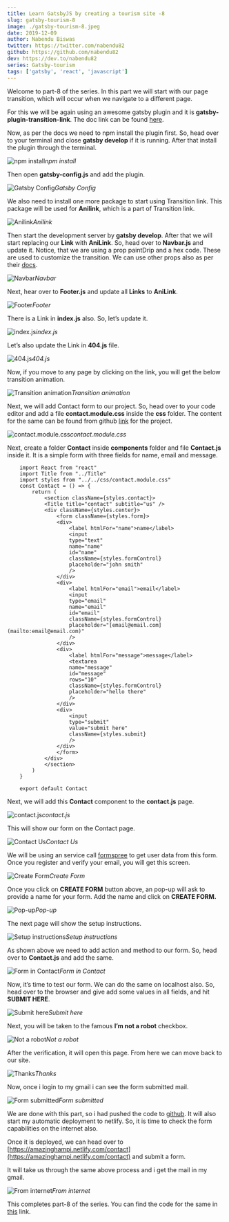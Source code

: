 ```yaml
---
title: Learn GatsbyJS by creating a tourism site -8
slug: gatsby-tourism-8
image: ./gatsby-tourism-8.jpeg
date: 2019-12-09
author: Nabendu Biswas
twitter: https://twitter.com/nabendu82
github: https://github.com/nabendu82
dev: https://dev.to/nabendu82
series: Gatsby-tourism
tags: ['gatsby', 'react', 'javascript']
---
```


Welcome to part-8 of the series. In this part we will start with our page transition, which will occur when we navigate to a different page.

For this we will be again using an awesome gatsby plugin and it is **gatsby-plugin-transition-link**. The doc link can be found [here](https://transitionlink.tylerbarnes.ca/docs/).

Now, as per the docs we need to npm install the plugin first. So, head over to your terminal and close **gatsby develop** if it is running. After that install the plugin through the terminal.

![npm install](https://ik.imagekit.io/thewebdev/GatsbyTourism/8/1_4zK5sxT0iq.png)*npm install*

Then open **gatsby-config.js** and add the plugin.

![Gatsby Config](https://ik.imagekit.io/thewebdev/GatsbyTourism/8/2_Pj321gCXFg.png)*Gatsby Config*

We also need to install one more package to start using Transition link. This package will be used for **Anilink**, which is a part of Transition link.

![Anilink](https://ik.imagekit.io/thewebdev/GatsbyTourism/8/3_iYx6gP_sT.png)*Anilink*

Then start the development server by **gatsby develop**. After that we will start replacing our **Link** with **AniLink**. So, head over to **Navbar.js** and update it. Notice, that we are using a prop paintDrip and a hex code. These are used to customize the transition. We can use other props also as per their [docs](https://transitionlink.tylerbarnes.ca/docs/anilink/).

![Navbar](https://ik.imagekit.io/thewebdev/GatsbyTourism/8/4_A2cTQJcgIt.png)*Navbar*

Next, hear over to **Footer.js** and update all **Links** to **AniLink**.

![Footer](https://ik.imagekit.io/thewebdev/GatsbyTourism/8/5_Ec54nTmF5.png)*Footer*

There is a Link in **index.js** also. So, let’s update it.

![index.js](https://ik.imagekit.io/thewebdev/GatsbyTourism/8/6_QiF_H3T91.png)*index.js*

Let’s also update the Link in **404.js** file.

![404.js](https://ik.imagekit.io/thewebdev/GatsbyTourism/8/7_hA89scFT1r.png)*404.js*

Now, if you move to any page by clicking on the link, you will get the below transition animation.

![Transition animation](https://ik.imagekit.io/thewebdev/GatsbyTourism/8/8_dI2TkxYCt.gif)*Transition animation*

Next, we will add Contact form to our project. So, head over to your code editor and add a file **contact.module.css** inside the **css** folder. The content for the same can be found from github [link](https://github.com/nabendu82/gatsbyTourism) for the project.

![contact.module.css](https://ik.imagekit.io/thewebdev/GatsbyTourism/8/9_DHYlBBcRPH.png)*contact.module.css*

Next, create a folder **Contact** inside **components** folder and file **Contact.js** inside it. It is a simple form with three fields for name, email and message.

<div className={styles.code__block}>

```
    import React from "react"
    import Title from "../Title"
    import styles from "../../css/contact.module.css"
    const Contact = () => {
        return (
            <section className={styles.contact}>
            <Title title="contact" subtitle="us" />
            <div className={styles.center}>
                <form className={styles.form}>
                <div>
                    <label htmlFor="name">name</label>
                    <input
                    type="text"
                    name="name"
                    id="name"
                    className={styles.formControl}
                    placeholder="john smith"
                    />
                </div>
                <div>
                    <label htmlFor="email">email</label>
                    <input
                    type="email"
                    name="email"
                    id="email"
                    className={styles.formControl}
                    placeholder="[email@email.com](mailto:email@email.com)"
                    />
                </div>
                <div>
                    <label htmlFor="message">message</label>
                    <textarea
                    name="message"
                    id="message"
                    rows="10"
                    className={styles.formControl}
                    placeholder="hello there"
                    />
                </div>
                <div>
                    <input
                    type="submit"
                    value="submit here"
                    className={styles.submit}
                    />
                </div>
                </form>
            </div>
            </section>
        )
    }

    export default Contact
```

</div>

Next, we will add this **Contact** component to the **contact.js** page.

![contact.js](https://ik.imagekit.io/thewebdev/GatsbyTourism/8/10_lt-G9xuU_q.png)*contact.js*

This will show our form on the Contact page.

![Contact Us](https://ik.imagekit.io/thewebdev/GatsbyTourism/8/11_m6wa2dHEZ.png)*Contact Us*

We will be using an service call [formspree](https://formspree.io) to get user data from this form. Once you register and verify your email, you will get this screen.

![Create Form](https://ik.imagekit.io/thewebdev/GatsbyTourism/8/12_GtQbLxwOFP.png)*Create Form*

Once you click on **CREATE FORM** button above, an pop-up will ask to provide a name for your form. Add the name and click on **CREATE FORM.**

![Pop-up](https://ik.imagekit.io/thewebdev/GatsbyTourism/8/13_WtJ0Aqh86F.png)*Pop-up*

The next page will show the setup instructions.

![Setup instructions](https://ik.imagekit.io/thewebdev/GatsbyTourism/8/14_LmWzo1FgCa.png)*Setup instructions*

As shown above we need to add action and method to our form. So, head over to **Contact.js** and add the same.

![Form in Contact](https://ik.imagekit.io/thewebdev/GatsbyTourism/8/15_4HzHur7-i.png)*Form in Contact*

Now, it’s time to test our form. We can do the same on localhost also. So, head over to the browser and give add some values in all fields, and hit **SUBMIT HERE**.

![Submit here](https://ik.imagekit.io/thewebdev/GatsbyTourism/8/16_KR_vzUFBBR.png)*Submit here*

Next, you will be taken to the famous **I’m not a robot** checkbox.

![Not a robot](https://ik.imagekit.io/thewebdev/GatsbyTourism/8/17_eknN4UipAh.png)*Not a robot*

After the verification, it will open this page. From here we can move back to our site.

![Thanks](https://ik.imagekit.io/thewebdev/GatsbyTourism/8/18_N-tz5w2zj.png)*Thanks*

Now, once i login to my gmail i can see the form submitted mail.

![Form submitted](https://ik.imagekit.io/thewebdev/GatsbyTourism/8/19_S7fT9-7JQ9.png)*Form submitted*

We are done with this part, so i had pushed the code to [github](https://github.com/nabendu82/gatsbyTourism). It will also start my automatic deployment to netlify. So, it is time to check the form capabilities on the internet also.

Once it is deployed, we can head over to [https://amazinghampi.netlify.com/contact](https://amazinghampi.netlify.com/contact) and submit a form.

It will take us through the same above process and i get the mail in my gmail.

![From internet](https://ik.imagekit.io/thewebdev/GatsbyTourism/8/20_4glQ0jM9Vq.png)*From internet*

This completes part-8 of the series. You can find the code for the same in [this](https://github.com/nabendu82/gatsbyTourism) link.



